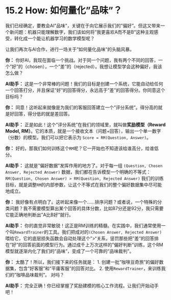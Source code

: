 # 15.2 How: 如何量化"品味"？

我们已经确定，要教会AI"品味"，关键在于向它展示我们的"偏好"。但这又带来一个新问题：机器只能理解数字，我们该如何将"我更喜欢A而不是B"这种主观感受，转化成一个能让机器学习的数学模型呢？

让我们再次与AI合作，进行一场关于"如何量化品味"的头脑风暴。

::: {.callout-note title="与AI的探索之旅"}
**你：** 你好AI，我现在面临一个挑战。对于同一个问题，我有两个不同的回答，一个"好"的（chosen），一个"差"的（rejected）。我想让模型学会这种偏好，我该怎么做？

**AI助手：** 这是一个非常棒的问题！我们的目标是创建一个系统，它能自动给任何一个回答打分，并且保证"好"的回答得分，永远高于"差"的回答得分。你同意这个目标吗？

**你：** 同意！这听起来就像是为我们的客服回答建立一个"评分系统"。得分高的就是好回答，得分低的就是差回答。

**AI助手：** 正是如此！这个"评分系统"在我们的领域里，就叫做**奖励模型（Reward Model, RM）**。它的本质，就是一个接收文本（问题+回答），输出一个单一数字（分数）的模型。我们可以把它表示为 `Score = RM(Question, Answer)`。

**你：** 好的，那我们如何训练这个`RM`呢？它一开始也不知道该给谁高分，给谁低分。

**AI助手：** 这就是"偏好数据"发挥作用的地方了。对于每一组 `(Question, Chosen Answer, Rejected Answer)` 数据，我们都在告诉模型一个明确的不等式：
`RM(Question, Chosen Answer) > RM(Question, Rejected Answer)`
我们的训练目标，就是调整`RM`的内部参数，让这个不等式在我们的整个偏好数据集中尽可能地成立。

**你：** 我好像有点明白了。这听起来像一个……排序问题？或者说，一个特殊的分类问题？我不需要模型算出某个回答的具体分数，比如87分还是92分，我只需要它能正确地判断出"A比B好"就行。

**AI助手：** 你的直觉非常敏锐！这正是RM训练的精髓。在实践中，我们通常使用一个叫`RewardTrainer`的工具。我们把成对的`(Chosen Answer, Rejected Answer)`喂给它，它的底层损失函数会自动处理这个">"关系，惩罚那些把"差"的回答排在"好"的回答前面的模型行为。通过成千上万次这样的"偏好判断"训练，这个RM模型就逐渐内化了我们的"品味"，变成了一个可靠的"品味裁判"。

**你：** 太酷了！所以，我们接下来的任务就是：
1.  创建一批"咖啡豆奇旅"的偏好数据集，包含"好客服"和"平庸客服"的回答对比。
2.  使用`RewardTrainer`，来训练我们的"咖啡品味裁判"。
对吗？

**AI助手：** 完全正确！你已经掌握了奖励建模的核心工作流程。让我们开始动手吧！
::: 